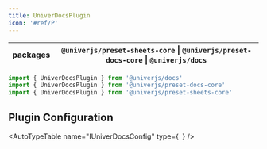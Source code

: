 ```yaml
---
title: UniverDocsPlugin
icon: '#ref/P'
---
```


| packages | `@univerjs/preset-sheets-core` \| `@univerjs/preset-docs-core` \| `@univerjs/docs` |
| --- | --- |

```typescript
import { UniverDocsPlugin } from '@univerjs/docs'
import { UniverDocsPlugin } from '@univerjs/preset-docs-core'
import { UniverDocsPlugin } from '@univerjs/preset-sheets-core'
```

## Plugin Configuration

<AutoTypeTable
  name="IUniverDocsConfig"
  type={`
  `}
/>
